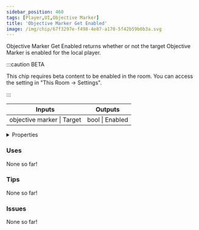 ```yaml
---
sidebar_position: 460
tags: [Player,UI,Objective Marker]
title: 'Objective Marker Get Enabled'
image: /img/chip/67f3297e-f498-4e87-a170-5f42b59b0b3a.svg
---
```


Objective Marker Get Enabled returns whether or not the target Objective Marker is enabled for the local player.

:::caution BETA

This chip requires beta content to be enabled in the room. You can access the setting in "This Room -> Settings".

:::

<IChip uuid="67f3297e-f498-4e87-a170-5f42b59b0b3a"/>

<table><thead><tr><th>Inputs</th><th>Outputs</th></tr></thead><tbody><tr><td>objective marker | Target</td><td>bool | Enabled</td></tr></tbody></table>

<details>
  <summary>Properties</summary>
  <div>
    <div>
    <table>
      <tbody>
        <tr>
          <td>Is beta required?</td>
          <td>Yes</td>
        </tr>
        <tr>
          <td>Is chip a trolling risk?</td>
          <td>No</td>
        </tr>
        <tr>
          <td>Is chip a role assignment risk?</td>
          <td>No</td>
        </tr>
        <tr>
          <td>Chip UUID</td>
          <td>67f3297e-f498-4e87-a170-5f42b59b0b3a</td>
        </tr>
        <tr>
          <td>Room availability</td>
          <td>Available everywhere</td>
        </tr>
      </tbody>
    </table>
    </div>
  </div>
</details>

### Uses

None so far!

### Tips

None so far!

### Issues

None so far!